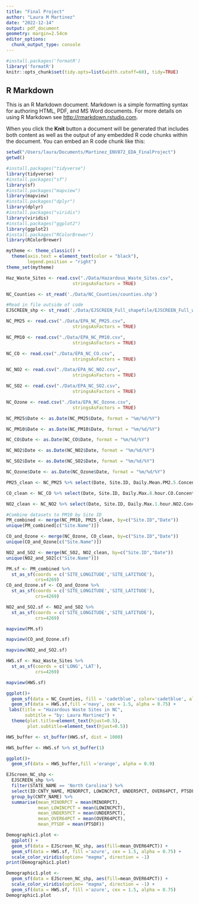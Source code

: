 ```yaml
---
title: "Final Project"
author: "Laura M Martinez"
date: "2022-12-14"
output: pdf_document
geometry: margin=2.54cm
editor_options: 
  chunk_output_type: console
---
```


```r
#install.packages('formatR')
library('formatR')
knitr::opts_chunk$set(tidy.opts=list(width.cutoff=60), tidy=TRUE)
```

## R Markdown

This is an R Markdown document. Markdown is a simple formatting syntax for authoring HTML, PDF, and MS Word documents. For more details on using R Markdown see <http://rmarkdown.rstudio.com>.

When you click the **Knit** button a document will be generated that includes both content as well as the output of any embedded R code chunks within the document. You can embed an R code chunk like this:

```r
setwd("/Users/laura/Documents/Martinez_ENV872_EDA_FinalProject")
getwd()

#install.packages("tidyverse")
library(tidyverse)
#install.packages("sf")
library(sf)
#install.packages("mapview")
library(mapview)
#install.packages("dplyr")
library(dplyr)
#install.packages("viridis")
library(viridis)
#install.packages("ggplot2")
library(ggplot2)
#install.packages("RColorBrewer")
library(RColorBrewer)

mytheme <- theme_classic() +
  theme(axis.text = element_text(color = "black"), 
        legend.position = "right")
theme_set(mytheme)
```

```r
Haz_Waste_Sites <- read.csv("./Data/Hazardous_Waste_Sites.csv",
                         stringsAsFactors = TRUE)

NC_Counties <- st_read('./Data/NC_Counties/counties.shp')

#Read in file outside of code
EJSCREEN_shp <- st_read('./Data/EJSCREEN_Full_shapefile/EJSCREEN_Full_with_AS_CNMI_GU_VI_Tracts.shp')

NC_PM25 <- read.csv("./Data/EPA_NC_PM25.csv",
                         stringsAsFactors = TRUE)

NC_PM10 <- read.csv("./Data/EPA_NC_PM10.csv",
                         stringsAsFactors = TRUE)

NC_CO <- read.csv("./Data/EPA_NC_CO.csv",
                         stringsAsFactors = TRUE)

NC_NO2 <- read.csv("./Data/EPA_NC_NO2.csv",
                         stringsAsFactors = TRUE)

NC_SO2 <- read.csv("./Data/EPA_NC_SO2.csv",
                         stringsAsFactors = TRUE)

NC_Ozone <- read.csv("./Data/EPA_NC_Ozone.csv",
                         stringsAsFactors = TRUE)

```

``` r

NC_PM25$Date <- as.Date(NC_PM25$Date, format = "%m/%d/%Y")

NC_PM10$Date <- as.Date(NC_PM10$Date, format = "%m/%d/%Y")

NC_CO$Date <- as.Date(NC_CO$Date, format = "%m/%d/%Y")

NC_NO2$Date <- as.Date(NC_NO2$Date, format = "%m/%d/%Y")

NC_SO2$Date <- as.Date(NC_SO2$Date, format = "%m/%d/%Y")

NC_Ozone$Date <- as.Date(NC_Ozone$Date, format = "%m/%d/%Y")

```

```r

PM25_clean <- NC_PM25 %>% select(Date, Site.ID, Daily.Mean.PM2.5.Concentration)

CO_clean <- NC_CO %>% select(Date, Site.ID, Daily.Max.8.hour.CO.Concentration) 

NO2_clean <- NC_NO2 %>% select(Date, Site.ID, Daily.Max.1.hour.NO2.Concentration)

#Combine datasets to PM10 by Site ID
PM_combined <- merge(NC_PM10, PM25_clean, by=c("Site.ID","Date"))
unique(PM_combined[c("Site.Name")])

CO_and_Ozone <- merge(NC_Ozone, CO_clean, by=c("Site.ID","Date"))
unique(CO_and_Ozone[c("Site.Name")])

NO2_and_SO2 <- merge(NC_SO2, NO2_clean, by=c("Site.ID","Date"))
unique(NO2_and_SO2[c("Site.Name")])
```

```r
PM.sf <- PM_combined %>% 
  st_as_sf(coords = c('SITE_LONGITUDE','SITE_LATITUDE'),
           crs=4269)
CO_and_Ozone.sf <- CO_and_Ozone %>% 
  st_as_sf(coords = c('SITE_LONGITUDE','SITE_LATITUDE'),
           crs=4269)

NO2_and_SO2.sf <- NO2_and_SO2 %>% 
  st_as_sf(coords = c('SITE_LONGITUDE','SITE_LATITUDE'),
           crs=4269)

mapview(PM.sf)

mapview(CO_and_Ozone.sf)

mapview(NO2_and_SO2.sf)

```

```r

HWS.sf <- Haz_Waste_Sites %>% 
  st_as_sf(coords = c('LONG','LAT'),
           crs=4269)

mapview(HWS.sf)

ggplot()+
  geom_sf(data = NC_Counties, fill = 'cadetblue', color='cadetblue', alpha = 0.5) + 
  geom_sf(data = HWS.sf,fill ='navy', cex = 1.5, alpha = 0.75) +
 labs(title = "Hazardous Waste Sites in NC",
       subtitle = "by: Laura Martinez") +
  theme(plot.title=element_text(hjust=0.5),
        plot.subtitle=element_text(hjust=0.5))

```

```r
HWS_buffer <- st_buffer(HWS.sf, dist = 1000)

HWS_buffer <- HWS.sf %>% st_buffer(1)

ggplot()+
  geom_sf(data = HWS_buffer,fill ='orange', alpha = 0.9)

```

```r
EJScreen_NC_shp <-
  EJSCREEN_shp %>%
  filter(STATE_NAME == 'North Carolina') %>%
  select(ID:CNTY_NAME, MINORPCT, LOWINCPCT, UNDER5PCT, OVER64PCT, PTSDF) %>%
  group_by(CNTY_NAME) %>%
  summarise(mean_MINORPCT = mean(MINORPCT), 
            mean_LOWINCPCT = mean(LOWINCPCT), 
            mean_UNDER5PCT = mean(UNDER5PCT), 
            mean_OVER64PCT = mean(OVER64PCT),
            mean_PTSDF = mean(PTSDF))

```

```r
Demographic1.plot <-
  ggplot() +
  geom_sf(data = EJScreen_NC_shp, aes(fill=mean_OVER64PCT)) + 
  geom_sf(data = HWS.sf, fill ='azure', cex = 1.5, alpha = 0.75) +
  scale_color_viridis(option= "magma", direction = -1)
print(Demographic1.plot)

Demographic1.plot <- 
  geom_sf(data = EJScreen_NC_shp, aes(fill=mean_OVER64PCT)) + 
  scale_color_viridis(option= "magma", direction = -1) +
  geom_sf(data = HWS.sf, fill ='azure', cex = 1.5, alpha = 0.75) 
Demographic1.plot
```

```r

```